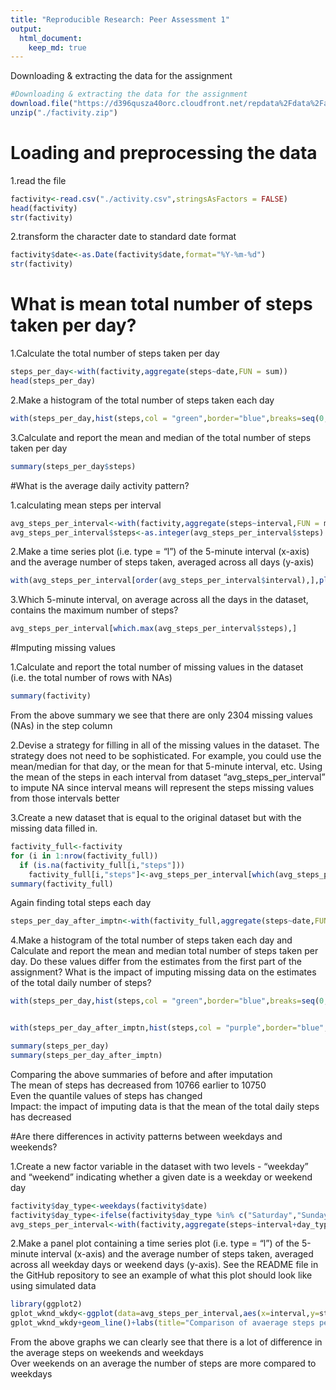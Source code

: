 ```yaml
---
title: "Reproducible Research: Peer Assessment 1"
output: 
  html_document:
    keep_md: true
---
```

Downloading & extracting the data for the assignment
```r
#Downloading & extracting the data for the assignment
download.file("https://d396qusza40orc.cloudfront.net/repdata%2Fdata%2Factivity.zip","./factivity.zip")
unzip("./factivity.zip")
```

#  Loading and preprocessing the data
1.read the file
```r
factivity<-read.csv("./activity.csv",stringsAsFactors = FALSE)
head(factivity)
str(factivity)
```

2.transform the character date to standard date format
```r
factivity$date<-as.Date(factivity$date,format="%Y-%m-%d")
str(factivity)
```

# What is mean total number of steps taken per day?

1.Calculate the total number of steps taken per day
```r
steps_per_day<-with(factivity,aggregate(steps~date,FUN = sum))
head(steps_per_day)
```
2.Make a histogram of the total number of steps taken each day
```r
with(steps_per_day,hist(steps,col = "green",border="blue",breaks=seq(0, 25000, 2500),main="Histogram of total steps taken each day",xlab="Steps"))
```

3.Calculate and report the mean and median of the total number of steps taken per day
```r
summary(steps_per_day$steps)
```

#What is the average daily activity pattern?

1.calculating mean steps per interval
```r
avg_steps_per_interval<-with(factivity,aggregate(steps~interval,FUN = mean))
avg_steps_per_interval$steps<-as.integer(avg_steps_per_interval$steps)
```
2.Make a time series plot (i.e. type = "l") of the 5-minute interval (x-axis) and the average number of steps taken, averaged across all days (y-axis)
```r
with(avg_steps_per_interval[order(avg_steps_per_interval$interval),],plot(x=interval,y=steps,main="Average steps taken each day",xlab="Interval",ylab="Steps",type="l" ,col = "red", lwd = 1))
```  

3.Which 5-minute interval, on average across all the days in the dataset, contains the maximum number of steps?
```r
avg_steps_per_interval[which.max(avg_steps_per_interval$steps),]
```

#Imputing missing values

1.Calculate and report the total number of missing values in the dataset (i.e. the total number of rows with NAs)
```r
summary(factivity)
```
From the above summary we see that there are only 2304 missing values (NAs) in the step column  

2.Devise a strategy for filling in all of the missing values in the dataset. The strategy does not need to be sophisticated. For example, you could use the mean/median for that day, or the mean for that 5-minute interval, etc.
Using the mean of the steps in each interval from dataset "avg_steps_per_interval" to impute NA since interval means will represent the steps missing values from those intervals better  

3.Create a new dataset that is equal to the original dataset but with the missing data filled in.
```r
factivity_full<-factivity
for (i in 1:nrow(factivity_full))
  if (is.na(factivity_full[i,"steps"]))
    factivity_full[i,"steps"]<-avg_steps_per_interval[which(avg_steps_per_interval[,"interval"]==factivity_full[i,"interval"]),"steps"]
summary(factivity_full)
```

Again finding total steps each day
```r
steps_per_day_after_imptn<-with(factivity_full,aggregate(steps~date,FUN = sum))
```
4.Make a histogram of the total number of steps taken each day and Calculate and report the mean and median total number of steps taken per day. Do these values differ from the estimates from the first part of the assignment? What is the impact of imputing missing data on the estimates of the total daily number of steps?
```r
with(steps_per_day,hist(steps,col = "green",border="blue",breaks=seq(0, 25000, 2500),main="Histogram of total steps taken each day before imputation",xlab="Steps"))


with(steps_per_day_after_imptn,hist(steps,col = "purple",border="blue",breaks=seq(0, 25000, 2500),main="Histogram of total steps taken each day after missing value imputation",xlab="Steps"))

summary(steps_per_day)
summary(steps_per_day_after_imptn)
```
Comparing the above summaries of before and after imputation  
The mean of steps has decreased from 10766 earlier to 10750  
Even the quantile values of steps has changed  
Impact: the impact of imputing data is that the mean of the total daily steps has decreased

#Are there differences in activity patterns between weekdays and weekends?

1.Create a new factor variable in the dataset with two levels - "weekday" and "weekend" indicating whether a given date is a weekday or weekend day
```r
factivity$day_type<-weekdays(factivity$date)
factivity$day_type<-ifelse(factivity$day_type %in% c("Saturday","Sunday"),"Weekend","Weekday")
avg_steps_per_interval<-with(factivity,aggregate(steps~interval+day_type,FUN = mean))
```
2.Make a panel plot containing a time series plot (i.e. type = "l") of the 5-minute interval (x-axis) and the average number of steps taken, averaged across all weekday days or weekend days (y-axis). See the README file in the GitHub repository to see an example of what this plot should look like using simulated data
```r
library(ggplot2)
gplot_wknd_wkdy<-ggplot(data=avg_steps_per_interval,aes(x=interval,y=steps,col=day_type))+facet_wrap(day_type~.,dir="v")
gplot_wknd_wkdy+geom_line()+labs(title="Comparison of avaerage steps per interval on Weekend and Weekdays")
```  
  
From the above graphs we can clearly see that there is a lot of difference in the average steps on weekends and weekdays  
Over weekends on an average the number of steps are more compared to weekdays  